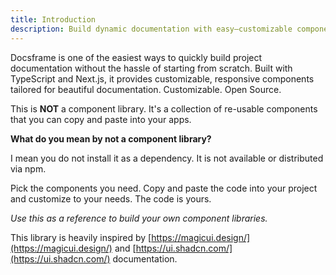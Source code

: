 ```yaml
---
title: Introduction
description: Build dynamic documentation with easy—customizable components and designs you can effortlessly integrate into your Next.js apps.
---
```


Docsframe is one of the easiest ways to quickly build project documentation without the hassle of starting from scratch.
Built with TypeScript and Next.js, it provides customizable, responsive components tailored for beautiful documentation. Customizable. Open Source.

This is **NOT** a component library. It's a collection of re-usable components that you can copy and paste into your apps.

**What do you mean by not a component library?**

I mean you do not install it as a dependency. It is not available or distributed via npm.

Pick the components you need. Copy and paste the code into your project and customize to your needs. The code is yours.

_Use this as a reference to build your own component libraries._

This library is heavily inspired by [https://magicui.design/](https://magicui.design/) and [https://ui.shadcn.com/](https://ui.shadcn.com/) documentation.
